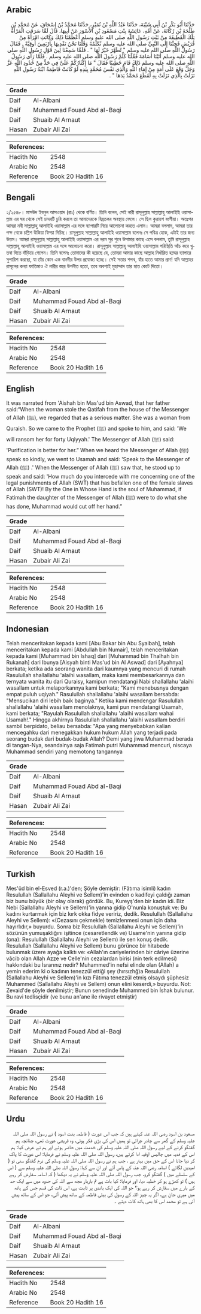 ## Arabic


<div dir="rtl" lang="ar" style={{fontSize:'larger',backgroundColor:'#f8f9fa',padding:20}}>
حَدَّثَنَا أَبُو بَكْرِ بْنُ أَبِي شَيْبَةَ، حَدَّثَنَا عَبْدُ اللَّهِ بْنُ نُمَيْرٍ، حَدَّثَنَا مُحَمَّدُ بْنُ إِسْحَاقَ، عَنْ مُحَمَّدِ بْنِ طَلْحَةَ بْنِ رُكَانَةَ، عَنْ أُمِّهِ، عَائِشَةَ بِنْتِ مَسْعُودِ بْنِ الأَسْوَدِ عَنْ أَبِيهَا، قَالَ لَمَّا سَرَقَتِ الْمَرْأَةُ تِلْكَ الْقَطِيفَةَ مِنْ بَيْتِ رَسُولِ اللَّهِ صلى الله عليه وسلم أَعْظَمْنَا ذَلِكَ وَكَانَتِ امْرَأَةً مِنْ قُرَيْشٍ فَجِئْنَا إِلَى النَّبِيِّ صلى الله عليه وسلم نُكَلِّمُهُ وَقُلْنَا نَحْنُ نَفْدِيهَا بِأَرْبَعِينَ أُوقِيَّةً ‏.‏ فَقَالَ رَسُولُ اللَّهِ صلى الله عليه وسلم ‏"‏ تُطَهَّرَ خَيْرٌ لَهَا ‏"‏ ‏.‏ فَلَمَّا سَمِعْنَا لِينَ قَوْلِ رَسُولِ اللَّهِ صلى الله عليه وسلم أَتَيْنَا أُسَامَةَ فَقُلْنَا كَلِّمْ رَسُولَ اللَّهِ صلى الله عليه وسلم ‏.‏ فَلَمَّا رَأَى رَسُولُ اللَّهِ صلى الله عليه وسلم ذَلِكَ قَامَ خَطِيبًا فَقَالَ ‏"‏ مَا إِكْثَارُكُمْ عَلَىَّ فِي حَدٍّ مِنْ حُدُودِ اللَّهِ عَزَّ وَجَلَّ وَقَعَ عَلَى أَمَةٍ مِنْ إِمَاءِ اللَّهِ وَالَّذِي نَفْسُ مُحَمَّدٍ بِيَدِهِ لَوْ كَانَتْ فَاطِمَةُ ابْنَةُ رَسُولِ اللَّهِ نَزَلَتْ بِالَّذِي نَزَلَتْ بِهِ لَقَطَعَ مُحَمَّدٌ يَدَهَا ‏"‏ ‏.‏
</div>
<div style={{backgroundColor:'#f8f9fa',padding:20, marginBottom: 10}}><table> <thead> <tr> <th>Grade</th> <th></th> </tr> </thead> <tbody> <tr><td>Daif</td><td>Al-Albani</td></tr><tr><td>Daif</td><td>Muhammad Fouad Abd al-Baqi</td></tr><tr><td>Daif</td><td>Shuaib Al Arnaut</td></tr><tr><td>Hasan</td><td>Zubair Ali Zai</td></tr></tbody></table><table> <thead> <tr> <th>References:</th> <th></th> </tr> </thead> <tbody><tr><td>Hadith No</td><td>2548</td></tr><tr><td>Arabic No</td><td>2548</td></tr><tr><td>Reference</td><td>Book 20 Hadith 16</td></tr></tbody></table></div>

## Bengali


<div dir="ltr" lang="bn" style={{fontSize:'larger',backgroundColor:'#f8f9fa',padding:20}}>
২/২৫৪৮। মাসউদ ইবনুল আসওয়াদ (রাঃ) থেকে বর্ণিত। তিনি বলেন, সেই নারী রাসূলুল্লাহ সাল্লাল্লাহু আলাইহি ওয়াসাল্লাম এর ঘর থেকে সেই চাদরটি চুরি করলে তা আমাদেরকে বিব্রতকর অবস্থায় ফেলে। সে ছিল কুরায়শ বংশীয়া। অতঃপর আমরা নবী সাল্লাল্লাহু আলাইহি ওয়াসাল্লাম এর সঙ্গে ব্যাপারটি নিয়ে আলোচনা করতে এলাম। আমরা বললাম, আমরা তার পক্ষ থেকে চল্লিশ উকিয়া ফিদ্য়া দিচিছ। রাসূলুল্লাহ সাল্লাল্লাহু আলাইহি ওয়াসাল্লাম বলেনঃ সে পবিত্র হোক, এটাই তার জন্য উত্তম। আমরা রাসূলুল্লাহ সাল্লাল্লাহু আলাইহি ওয়াসাল্লাম এর নরম সুর শুনে উসামার কাছে এসে বললাম, তুমি রাসূলুল্লাহ সাল্লাল্লাহু আলাইহি ওয়াসাল্লাম এর সঙ্গে আলোচনা করো। রাসূলুল্লাহ সাল্লাল্লাহু আলাইহি ওয়াসাল্লাম পরিস্থিতি আঁচ করে খুতবা দিতে দাঁড়িয়ে গেলেন। তিনি বলেনঃ তোমাদের কী হয়েছে যে, তোমরা আমার কাছে আল্লাহ নির্ধারিত হদ্দের ব্যাপারে সুপারিশ করছো, যা তাঁর কোন এক বানদীর উপর প্রযোজ্য হচ্ছে। সেই সত্তার শপথ, যাঁর হাতে আমার প্রাণ! যদি আল্লাহর রাসূলের কন্যা ফাতিমাও ঐ নারীর স্তরে উপনীত হতো, তবে অবশ্যই মুহাম্মাদ তার হাত কেটে দিতো।
</div>
<div style={{backgroundColor:'#f8f9fa',padding:20, marginBottom: 10}}><table> <thead> <tr> <th>Grade</th> <th></th> </tr> </thead> <tbody> <tr><td>Daif</td><td>Al-Albani</td></tr><tr><td>Daif</td><td>Muhammad Fouad Abd al-Baqi</td></tr><tr><td>Daif</td><td>Shuaib Al Arnaut</td></tr><tr><td>Hasan</td><td>Zubair Ali Zai</td></tr></tbody></table><table> <thead> <tr> <th>References:</th> <th></th> </tr> </thead> <tbody><tr><td>Hadith No</td><td>2548</td></tr><tr><td>Arabic No</td><td>2548</td></tr><tr><td>Reference</td><td>Book 20 Hadith 16</td></tr></tbody></table></div>

## English


<div dir="ltr" lang="en" style={{fontSize:'larger',backgroundColor:'#f8f9fa',padding:20}}>
It was narrated from 'Aishah bin Mas'ud bin Aswad, that her father said:“When the woman stole the Qatifah from the house of the Messenger of Allah (ﷺ), we regarded that as a serious matter. She was a woman from Quraish. So we came to the Prophet (ﷺ) and spoke to him, and said: 'We will ransom her for forty Uqiyyah.' The Messenger of Allah (ﷺ) said: 'Purification is better for her.” When we heard the Messenger of Allah (ﷺ) speak so kindly, we went to Usamah and said: 'Speak to the Messenger of Allah (ﷺ) .' When the Messenger of Allah (ﷺ) saw that, he stood up to speak and said: 'How much do you intercede with me concerning one of the legal punishments of Allah (SWT) that has befallen one of the female slaves of Allah (SWT)! By the One in Whose Hand is the soul of Muhammad, if Fatimah the daughter of the Messenger of Allah (ﷺ) were to do what she has done, Muhammad would cut off her hand.”
</div>
<div style={{backgroundColor:'#f8f9fa',padding:20, marginBottom: 10}}><table> <thead> <tr> <th>Grade</th> <th></th> </tr> </thead> <tbody> <tr><td>Daif</td><td>Al-Albani</td></tr><tr><td>Daif</td><td>Muhammad Fouad Abd al-Baqi</td></tr><tr><td>Daif</td><td>Shuaib Al Arnaut</td></tr><tr><td>Hasan</td><td>Zubair Ali Zai</td></tr></tbody></table><table> <thead> <tr> <th>References:</th> <th></th> </tr> </thead> <tbody><tr><td>Hadith No</td><td>2548</td></tr><tr><td>Arabic No</td><td>2548</td></tr><tr><td>Reference</td><td>Book 20 Hadith 16</td></tr></tbody></table></div>

## Indonesian


<div dir="ltr" lang="id" style={{fontSize:'larger',backgroundColor:'#f8f9fa',padding:20}}>
Telah menceritakan kepada kami [Abu Bakar bin Abu Syaibah], telah menceritakan kepada kami [Abdullah bin Numair], telah menceritakan kepada kami [Muhammad bin Ishaq] dari [Muhammad bin Thalhah bin Rukanah] dari Ibunya [Aisyah binti Mas'ud bin Al Aswad] dari [Ayahnya] berkata; ketika ada seorang wanita dari kaumnya yang mencuri di rumah Rasulullah shallallahu 'alaihi wasallam, maka kami membesarkannya dan ternyata wanita itu dari Quraisy, kamipun mendatangi Nabi shallallahu 'alaihi wasallam untuk melaporkannya kami berkata; "Kami menebusnya dengan empat puluh uqiyah." Rasulullah shallallahu 'alaihi wasallam bersabda: "Mensucikan diri lebih baik baginya." Ketika kami mendengar Rasulullah shallallahu 'alaihi wasallam menolaknya, kami pun mendatangi Usamah, kami berkata; "Rayulah Rasulullah shallallahu 'alaihi wasallam wahai Usamah!." Hingga akhirnya Rasulullah shallallahu 'alaihi wasallam berdiri sambil berpidato, beliau bersabda: "Apa yang menyebabkan kalian mencegahku dari menegakkan hukum hukum Allah yang terjadi pada seorang budak dari budak-budak Allah? Demi yang jiwa Muhammad berada di tangan-Nya, seandainya saja Fatimah putri Muhammad mencuri, niscaya Muhammad sendiri yang memotong tangannya
</div>
<div style={{backgroundColor:'#f8f9fa',padding:20, marginBottom: 10}}><table> <thead> <tr> <th>Grade</th> <th></th> </tr> </thead> <tbody> <tr><td>Daif</td><td>Al-Albani</td></tr><tr><td>Daif</td><td>Muhammad Fouad Abd al-Baqi</td></tr><tr><td>Daif</td><td>Shuaib Al Arnaut</td></tr><tr><td>Hasan</td><td>Zubair Ali Zai</td></tr></tbody></table><table> <thead> <tr> <th>References:</th> <th></th> </tr> </thead> <tbody><tr><td>Hadith No</td><td>2548</td></tr><tr><td>Arabic No</td><td>2548</td></tr><tr><td>Reference</td><td>Book 20 Hadith 16</td></tr></tbody></table></div>

## Turkish


<div dir="ltr" lang="tr" style={{fontSize:'larger',backgroundColor:'#f8f9fa',padding:20}}>
Mes'ûd bin el-Esved (r.a.)'den; Şöyle demiştir: (Fâtıma isimli) kadın Resulullah (Sallallahu Aleyhi ve Sellem)'in evinden o kadifeyi çaldığı zaman biz bunu büyük (bir olay olarak) gördük. Bu, Kureyş'den bir kadın idi. Biz Nebi (Sallallahu Aleyhi ve Sellem)'in yanına gidip O'nunla konuştuk ve: Bu kadını kurtarmak için biz kırk okka fidye veririz, dedik. Resulullah (Sallallahu Aleyhi ve Sellem): «(Cezasını çekmekle) temizlenmesi onun için daha hayırlıdır,» buyurdu. Sonra biz Resulullah (Sallallahu Aleyhi ve Sellem)'in sözünün yumuşaklığını işitince (cesaretlendik ve) Usame'nin yanına gidip (ona): Resulullah (Sallallahu Aleyhi ve Sellem) ile sen konuş dedik. Resulullah (Sallallahu Aleyhi ve Sellem) bunu görünce bir hitabede bulunmak üzere ayağa kalktı ve: «Allah'ın cariyelerinden bir câriye üzerine vâcib olan Allah Azze ve Celle'nin cezalardan birisi (nin terk edilmesi) hakkındaki bu İsrarınız nedir? Muhammed'in nefsi elinde olan (Allah) a yemin ederim ki o kadının tenezzül ettiği şey (hırsızhğ)a Resulullah (Sallallahu Aleyhi ve Sellem)'in kızı Fâtıma tenezzül etmiş olsaydı şüphesiz Muhammed (Salîallahu Aleyhi ve Sellem) onun elini keserdi,» buyurdu. Not: Zevaid'de şöyle denilmiştir; Bunun senedinde Muhammed bin İshak bulunur. Bu ravi tedlisçidir (ve bunu an'ane ile rivayet etmiştir)
</div>
<div style={{backgroundColor:'#f8f9fa',padding:20, marginBottom: 10}}><table> <thead> <tr> <th>Grade</th> <th></th> </tr> </thead> <tbody> <tr><td>Daif</td><td>Al-Albani</td></tr><tr><td>Daif</td><td>Muhammad Fouad Abd al-Baqi</td></tr><tr><td>Daif</td><td>Shuaib Al Arnaut</td></tr><tr><td>Hasan</td><td>Zubair Ali Zai</td></tr></tbody></table><table> <thead> <tr> <th>References:</th> <th></th> </tr> </thead> <tbody><tr><td>Hadith No</td><td>2548</td></tr><tr><td>Arabic No</td><td>2548</td></tr><tr><td>Reference</td><td>Book 20 Hadith 16</td></tr></tbody></table></div>

## Urdu


<div dir="rtl" lang="ur" style={{fontSize:'larger',backgroundColor:'#f8f9fa',padding:20}}>
مسعود بن اسود رضی اللہ عنہ کہتے ہیں کہ جب اس عورت ( فاطمہ بنت اسود ) نے رسول اللہ صلی اللہ علیہ وسلم کے گھر سے چادر چرائی تو ہمیں اس کی بڑی فکر ہوئی، وہ قریشی عورت تھی، چنانچہ ہم گفتگو کرنے کے لیے رسول اللہ صلی اللہ علیہ وسلم کی خدمت میں حاضر ہوئے اور ہم نے عرض کیا: ہم اس کے فدیہ میں چالیس اوقیہ ادا کرتے ہیں، رسول اللہ صلی اللہ علیہ وسلم نے فرمایا: اس عورت کا پاک کر دیا جانا اس کے حق میں بہتر ہے ، جب ہم نے رسول اللہ صلی اللہ علیہ وسلم کی نرم گفتگو سنی تو ( امیدیں لگائے ) اسامہ رضی اللہ عنہ کے پاس آئے اور ان سے کہا: رسول اللہ صلی اللہ علیہ وسلم سے ( اس کے سلسلے میں ) گفتگو کرو، جب رسول اللہ صلی اللہ علیہ وسلم نے یہ دیکھا ( کہ اسامہ سفارش کر رہے ہیں ) تو کھڑے ہو کر خطبہ دیا، اور فرمایا: کیا بات ہے تم باربار مجھ سے اللہ کی حدود میں سے ایک حد کے بارے میں سفارش کر رہے ہو؟ جو اللہ کی ایک باندی پر ثابت ہے، اس ذات کی قسم جس کے ہاتھ میں میری جان ہے، اگر یہ چیز اللہ کے رسول کی بیٹی فاطمہ کے ساتھ پیش آتی، جو اس کے ساتھ پیش آئی ہے تو محمد اس کا بھی ہاتھ کاٹ دیتے ۔
</div>
<div style={{backgroundColor:'#f8f9fa',padding:20, marginBottom: 10}}><table> <thead> <tr> <th>Grade</th> <th></th> </tr> </thead> <tbody> <tr><td>Daif</td><td>Al-Albani</td></tr><tr><td>Daif</td><td>Muhammad Fouad Abd al-Baqi</td></tr><tr><td>Daif</td><td>Shuaib Al Arnaut</td></tr><tr><td>Hasan</td><td>Zubair Ali Zai</td></tr></tbody></table><table> <thead> <tr> <th>References:</th> <th></th> </tr> </thead> <tbody><tr><td>Hadith No</td><td>2548</td></tr><tr><td>Arabic No</td><td>2548</td></tr><tr><td>Reference</td><td>Book 20 Hadith 16</td></tr></tbody></table></div>